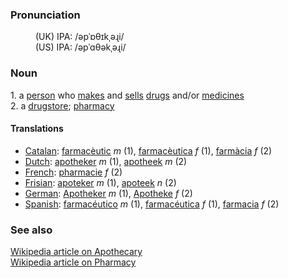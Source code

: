 ===Pronunciation===
:(UK) IPA: /əpˈɒθɪkˌəɻi/
:(US) IPA: /əpˈɑθəkˌəɻi/

===Noun===
1. a [[person]] who [[make]]s and [[sell]]s [[drug]]s and/or [[medicine]]s <br>
2. a [[drugstore]]; [[pharmacy]]

====Translations====
*[[Catalan]]: [[farmacèutic]] ''m'' (1), [[farmacèutica]] ''f'' (1), [[farmàcia]] ''f'' (2)
*[[Dutch]]: [[apotheker]] ''m'' (1), [[apotheek]] ''m'' (2)
*[[French]]: [[pharmacie]] ''f'' (2)
*[[Frisian]]: [[apoteker]] ''m'' (1), [[apoteek]] ''n'' (2)
*[[German]]: [[Apotheker]] ''m'' (1), [[Apotheke]] ''f'' (2)
*[[Spanish]]: [[farmacéutico]] ''m'' (1), [[farmacéutica]] ''f'' (1), [[farmacia]] ''f'' (2)

===See also===
[http://en2.wikipedia.org/wiki/Apothecary Wikipedia article on Apothecary] <br>
[http://en.wikipedia.org/wiki/Pharmacy Wikipedia article on Pharmacy]